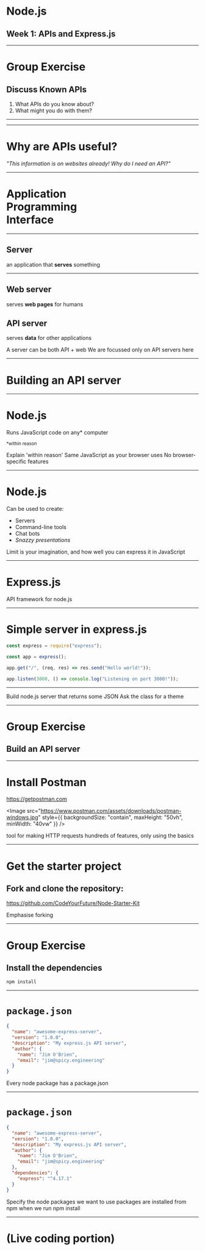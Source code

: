 

<Head>
  <title>Node.js</title>
</Head>

# Node.js

## Week 1: APIs and Express.js

---

# Group Exercise

## Discuss Known APIs

<ol>
  <Appear>
    <li>What APIs do you know about?</li>
    <li>What might you do with them?</li>
  </Appear>
</ol>

---


<Fetch
  title="Sunrise/Sunset API"
  initialUrl="https://api.sunrise-sunset.org/json?lat=51.5311&lng=0.0481"
/>

---

# Why are APIs useful?

_"This information is on websites already! Why do I need an API?"_

---

<h1>
  <span style={{ color: "red" }}>A</span>pplication
  <br />
  <span style={{ color: "red" }}>P</span>rogramming
  <br />
  <span style={{ color: "red" }}>I</span>nterface
</h1>

---

## Server

an application that **serves** something

---

## Web server

serves **web pages** for humans

## API server

serves **data** for other applications

<Notes>
  A server can be both API + web We are focussed only on API servers here
</Notes>

---

# Building an API server

---

# Node.js

Runs JavaScript code on any\* computer

<small>*within reason</small>

<Notes>
  Explain 'within reason' Same JavaScript as your browser uses No
  browser-specific features
</Notes>

---

# Node.js

Can be used to create:

<ul>
  <Appear>
    <li>Servers</li>
    <li>Command-line tools</li>
    <li>Chat bots</li>
    <li>
      <em>Snazzy presentations</em>
    </li>
  </Appear>
</ul>

<Notes>
  Limit is your imagination, and how well you can express it in JavaScript
</Notes>

---

# Express.js

API framework for node.js

---

# Simple server in express.js

```js
const express = require("express");

const app = express();

app.get("/", (req, res) => res.send("Hello world!"));

app.listen(3000, () => console.log("Listening on port 3000!"));
```

---


<Glitch project="serious-foremost-wallflower" codePath="server.js" />

<Notes>
  Build node.js server that returns some JSON Ask the class for a theme
</Notes>

---

# Group Exercise

## Build an API server

---

# Install Postman

https://getpostman.com

<Image
  src="https://www.postman.com/assets/downloads/postman-windows.jpg"
  style={{ backgroundSize: "contain", maxHeight: "50vh", minWidth: "40vw" }}
/>

<Notes>
  tool for making HTTP requests hundreds of features, only using the basics
</Notes>

---

# Get the starter project

## Fork and clone the repository:

https://github.com/CodeYourFuture/Node-Starter-Kit

<Notes>Emphasise forking</Notes>

---

# Group Exercise

## Install the dependencies

```sh
npm install
```

---

# `package.json`

```json
{
  "name": "awesome-express-server",
  "version": "1.0.0",
  "description": "My express.js API server",
  "author": {
    "name": "Jim O'Brien",
    "email": "jim@spicy.engineering"
  }
}
```

<Notes>Every node package has a package.json</Notes>

---

# `package.json`

```json
{
  "name": "awesome-express-server",
  "version": "1.0.0",
  "description": "My express.js API server",
  "author": {
    "name": "Jim O'Brien",
    "email": "jim@spicy.engineering"
  },
  "dependencies": {
    "express": "^4.17.1"
  }
}
```

<Notes>
  Specify the node packages we want to use packages are installed from npm when
  we run npm install
</Notes>

---

# (Live coding portion)

